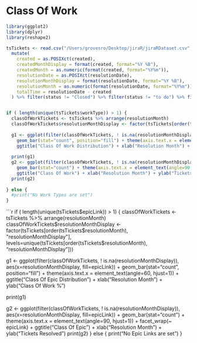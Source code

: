 # Class Of Work

```r

library(ggplot2)
library(dplyr)
library(reshape2)

```

```r

tsTickets <- read.csv("/Users/grovesro/Desktop/jiraR/jiraRDataset.csv", header=T, skipNul=T, na.strings="") %>%
  mutate(
    created = as.POSIXct(created), 
    createdMonthDisplay = format(created, format="%Y %B"),
    createdMonth = as.numeric(format(created, format="%Y%m")),
    resolutionDate = as.POSIXct(resolutionDate), 
    resolutionMonthDisplay = format(resolutionDate, format="%Y %B"),
    resolutionMonth = as.numeric(format(resolutionDate, format="%Y%m")),
    totalTime = resolutionDate - created
  ) %>% filter(status != "Closed") %>% filter(status != "to do") %>% filter(status != "open") %>% filter(ticketType != "Epic")


if ( length(unique(tsTickets$workType)) > 1) {
  classOfWorkTickets <- tsTickets %>% arrange(resolutionMonth)
  classOfWorkTickets$resolutionMonthDisplay <- factor(tsTickets[order(tsTickets$resolutionMonth), "resolutionMonthDisplay"], levels=unique(tsTickets[order(tsTickets$resolutionMonth), "resolutionMonthDisplay"]))
  
  g1 <- ggplot(filter(classOfWorkTickets, ! is.na(resolutionMonthDisplay)), aes(x=resolutionMonthDisplay, fill=workType)) + 
    geom_bar(stat="count", position="fill") + theme(axis.text.x = element_text(angle=60, hjust=1)) + 
    ggtitle("Class Of Work Distribution") + xlab("Resolution Month") + ylab("Class Of Work %")
  
  print(g1)
  g2 <- ggplot(filter(classOfWorkTickets, ! is.na(resolutionMonthDisplay)), aes(x=resolutionMonthDisplay, fill=workType)) + 
    geom_bar(stat="count") + theme(axis.text.x = element_text(angle=90, hjust=1)) + facet_wrap(~ workType) + 
    ggtitle("Class Of Work") + xlab("Resolution Month") + ylab("Tickets Resolved")
  print(g2)
  
} else {
  #print("No Work Types are set")
}
```

```r

if ( length(unique(tsTickets$epicLink)) > 1) {
  classOfWorkTickets <- tsTickets %>% arrange(resolutionMonth)
  classOfWorkTickets$resolutionMonthDisplay <- factor(tsTickets[order(tsTickets$resolutionMonth), "resolutionMonthDisplay"], levels=unique(tsTickets[order(tsTickets$resolutionMonth), "resolutionMonthDisplay"]))
  
  g1 <- ggplot(filter(classOfWorkTickets, ! is.na(resolutionMonthDisplay)), aes(x=resolutionMonthDisplay, fill=epicLink)) + 
    geom_bar(stat="count", position="fill") + theme(axis.text.x = element_text(angle=60, hjust=1)) + 
    ggtitle("Class Of Epic Distribution") + xlab("Resolution Month") + ylab("Class Of Work %")
  
  print(g1)
  
  g2 <- ggplot(filter(classOfWorkTickets, ! is.na(resolutionMonthDisplay)), aes(x=resolutionMonthDisplay, fill=epicLink)) + 
    geom_bar(stat="count") + theme(axis.text.x = element_text(angle=90, hjust=1)) + facet_wrap(~ epicLink) + 
    ggtitle("Class Of Epic") + xlab("Resolution Month") + ylab("Tickets Resolved")
  print(g2)
} else {
  print("No Epic Links are set")
}